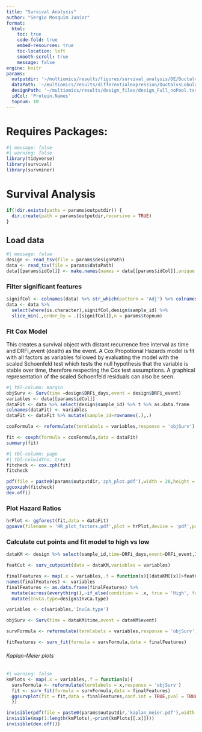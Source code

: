 ```yaml
---
title: "Survival Analysis"
author: "Sergio Mosquim Junior"
format:
  html:
    toc: true
    code-fold: true
    embed-resources: true
    toc-location: left
    smooth-scroll: true
    message: false
engine: knitr
params:
  outputdir: '~/multiomics/results/figures/survival_analysis/DE/DuctalvsLobular/proteome/'
  dataPath: '~/multiomics/results/differentialexpression/DuctalvsLobular/fullproteome_protein/fullproteome_protein_stats.tsv'
  designPath: '~/multiomics/results/design_files/design_Full_noPool.tsv'
  idCol: 'Protein.Names'
  topnum: 10
---
```


# Requires Packages:

```r
#| message: false
#| warning: false
library(tidyverse)
library(survival)
library(survminer)
```

# Survival Analysis
```r
if(!dir.exists(paths = params$outputdir)) {
  dir.create(path = params$outputdir,recursive = TRUE)
}
```

## Load data
```r
#| message: false
design <- read_tsv(file = params$designPath)
data <- read_tsv(file = params$dataPath)
data[[params$idCol]] <- make.names(names = data[[params$idCol]],unique = TRUE)
```

### Filter significant features
```r
signifCol <- colnames(data) %>% str_which(pattern = 'Adj') %>% colnames(data)[.]
data <- data %>% 
  select(where(is.character),signifCol,design$sample_id) %>% 
  slice_min(.,order_by = .[[signifCol]],n = params$topnum)
```


### Fit Cox Model
  This creates a survival object with distant recurrence free interval as time and DRFi_event (death) as the event.
  A Cox Propotional Hazards model is fit with all factors as variables followed by evaluating the model with the scaled Schoenfeld test which tests the null hypothesis that the variable is stable over time, therefore respecting the Cox test assumptions. A graphical representation of the scaled Schoenfeld residuals can also be seen.
```r
#| tbl-column: margin
objSurv <- Surv(time =design$DRFi_days,event = design$DRFi_event)
variables <- data[[params$idCol]]
dataFit <- data %>% select(design$sample_id) %>% t %>% as.data.frame
colnames(dataFit) <- variables
dataFit <- dataFit %>% mutate(sample_id=rownames(.),.)

coxFormula <- reformulate(termlabels = variables,response = 'objSurv')

fit <- coxph(formula = coxFormula,data = dataFit)
summary(fit)
```
```r
#| tbl-column: page
#| tbl-colwidths: true
fitcheck <- cox.zph(fit)
fitcheck
```
```r
pdf(file = paste0(params$outputdir,'zph_plot.pdf'),width = 20,height = 20,onefile = TRUE)
ggcoxzph(fitcheck)
dev.off()
```

### Plot Hazard Ratios
```r
hrPlot <- ggforest(fit,data = dataFit)
ggsave(filename = 'HR_plot_factors.pdf',plot = hrPlot,device = 'pdf',path = params$outputdir,width = 10,height = 10,dpi = 300)
```


### Calculate cut points and fit model to high vs low
```r
dataKM <- design %>% select(sample_id,time=DRFi_days,event=DRFi_event,InvCa.type) %>% left_join(.,dataFit)

featCut <- surv_cutpoint(data = dataKM,variables = variables)

finalFeatures <- map(.x = variables,.f = function(x){(dataKM[[x]]>featCut[["cutpoint"]][x,1])})
names(finalFeatures) <- variables
finalFeatures <- as.data.frame(finalFeatures) %>% 
  mutate(across(everything(),~if_else(condition = .x, true = 'High', false = 'Low', missing = NA_character_))) %>% 
  mutate(InvCa.type=design$InvCa.type)

variables <- c(variables,'InvCa.type')

objSurv <- Surv(time = dataKM$time,event = dataKM$event)

survFormula <- reformulate(termlabels = variables,response = 'objSurv')

fitFeatures <- surv_fit(formula = survFormula,data = finalFeatures)
```

###### Kaplan-Meier plots
```r
#| warning: false
kmPlots <- map(.x = variables,.f = function(x){
  survFormula <- reformulate(termlabels = x,response = 'objSurv')
  fit <- surv_fit(formula = survFormula,data = finalFeatures)
  ggsurvplot(fit = fit,data = finalFeatures,conf.int = TRUE,pval = TRUE,pval.method = TRUE,surv.median.line = 'hv',risk.table = TRUE)
  })
```
```r
invisible(pdf(file = paste0(params$outputdir,'kaplan_meier.pdf'),width = 20,height = 10,onefile = TRUE))
invisible(map(1:length(kmPlots),~print(kmPlots[[.x]])))
invisible(dev.off())
```